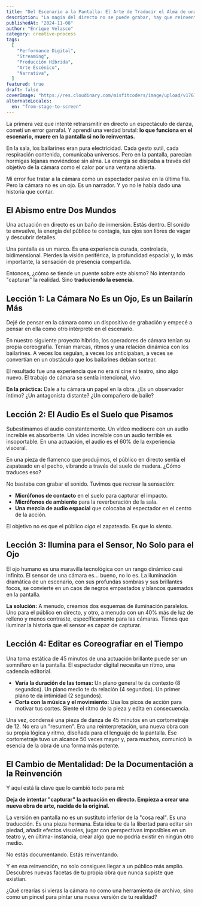 ```yaml
---
title: "Del Escenario a la Pantalla: El Arte de Traducir el Alma de una Actuación en Directo"
description: "La magia del directo no se puede grabar, hay que reinventarla. Lecciones aprendidas en las trincheras de la producción de espectáculos híbridos."
publishedAt: "2024-11-08"
author: "Enrique Velasco"
category: creative-process
tags:
  [
    "Performance Digital",
    "Streaming",
    "Producción Híbrida",
    "Arte Escénico",
    "Narrativa",
  ]
featured: true
draft: false
coverImage: "https://res.cloudinary.com/misfitcoders/image/upload/v1761918588/eVelasco/covers/articles/from-stage-to-screen_ejwfng.png"
alternateLocales:
  en: "from-stage-to-screen"
---
```


La primera vez que intenté retransmitir en directo un espectáculo de danza, cometí un error garrafal. Y aprendí una verdad brutal: **lo que funciona en el escenario, muere en la pantalla si no lo reinventas.**

En la sala, los bailarines eran pura electricidad. Cada gesto sutil, cada respiración contenida, comunicaba universos. Pero en la pantalla, parecían hormigas lejanas moviéndose sin alma. La energía se disipaba a través del objetivo de la cámara como el calor por una ventana abierta.

Mi error fue tratar a la cámara como un espectador pasivo en la última fila. Pero la cámara no es un ojo. Es un narrador. Y yo no le había dado una historia que contar.

## El Abismo entre Dos Mundos

Una actuación en directo es un baño de inmersión. Estás dentro. El sonido te envuelve, la energía del público te contagia, tus ojos son libres de vagar y descubrir detalles.

Una pantalla es un marco. Es una experiencia curada, controlada, bidimensional. Pierdes la visión periférica, la profundidad espacial y, lo más importante, la sensación de presencia compartida.

Entonces, ¿cómo se tiende un puente sobre este abismo? No intentando "capturar" la realidad. Sino **traduciendo la esencia.**

## Lección 1: La Cámara No Es un Ojo, Es un Bailarín Más

Dejé de pensar en la cámara como un dispositivo de grabación y empecé a pensar en ella como otro intérprete en el escenario.

En nuestro siguiente proyecto híbrido, los operadores de cámara tenían su propia coreografía. Tenían marcas, ritmos y una relación dinámica con los bailarines. A veces los seguían, a veces los anticipaban, a veces se convertían en un obstáculo que los bailarines debían sortear.

El resultado fue una experiencia que no era ni cine ni teatro, sino algo nuevo. El trabajo de cámara se sentía intencional, vivo.

**En la práctica:** Dale a tu cámara un papel en la obra. ¿Es un observador íntimo? ¿Un antagonista distante? ¿Un compañero de baile?

## Lección 2: El Audio Es el Suelo que Pisamos

Subestimamos el audio constantemente. Un vídeo mediocre con un audio increíble es absorbente. Un vídeo increíble con un audio terrible es insoportable. En una actuación, el audio es el 60% de la experiencia visceral.

En una pieza de flamenco que produjimos, el público en directo sentía el zapateado en el pecho, vibrando a través del suelo de madera. ¿Cómo traduces eso?

No bastaba con grabar el sonido. Tuvimos que recrear la sensación:

- **Micrófonos de contacto** en el suelo para capturar el impacto.
- **Micrófonos de ambiente** para la reverberación de la sala.
- **Una mezcla de audio espacial** que colocaba al espectador en el centro de la acción.

El objetivo no es que el público _oiga_ el zapateado. Es que lo _sienta_.

## Lección 3: Ilumina para el Sensor, No Solo para el Ojo

El ojo humano es una maravilla tecnológica con un rango dinámico casi infinito. El sensor de una cámara es... bueno, no lo es. La iluminación dramática de un escenario, con sus profundas sombras y sus brillantes focos, se convierte en un caos de negros empastados y blancos quemados en la pantalla.

**La solución:** A menudo, creamos dos esquemas de iluminación paralelos. Uno para el público en directo, y otro, a menudo con un 40% más de luz de relleno y menos contraste, específicamente para las cámaras. Tienes que iluminar la historia que el sensor es capaz de capturar.

## Lección 4: Editar es Coreografiar en el Tiempo

Una toma estática de 45 minutos de una actuación brillante puede ser un somnífero en la pantalla. El espectador digital necesita un ritmo, una cadencia editorial.

- **Varía la duración de las tomas:** Un plano general te da contexto (8 segundos). Un plano medio te da relación (4 segundos). Un primer plano te da intimidad (2 segundos).
- **Corta con la música y el movimiento:** Usa los picos de acción para motivar tus cortes. Siente el ritmo de la pieza y edita en consecuencia.

Una vez, condensé una pieza de danza de 45 minutos en un cortometraje de 12. No era un "resumen". Era una reinterpretación, una nueva obra con su propia lógica y ritmo, diseñada para el lenguaje de la pantalla. Ese cortometraje tuvo un alcance 50 veces mayor y, para muchos, comunicó la esencia de la obra de una forma más potente.

## El Cambio de Mentalidad: De la Documentación a la Reinvención

Y aquí está la clave que lo cambió todo para mí:

**Deja de intentar "capturar" la actuación en directo. Empieza a crear una nueva obra de arte, nacida de la original.**

La versión en pantalla no es un sustituto inferior de la "cosa real". Es una traducción. Es una pieza hermana. Esta idea te da la libertad para editar sin piedad, añadir efectos visuales, jugar con perspectivas imposibles en un teatro y, en última- instancia, crear algo que no podría existir en ningún otro medio.

No estás documentando. Estás reinventando.

Y en esa reinvención, no solo consigues llegar a un público más amplio. Descubres nuevas facetas de tu propia obra que nunca supiste que existían.

¿Qué crearías si vieras la cámara no como una herramienta de archivo, sino como un pincel para pintar una nueva versión de tu realidad?
